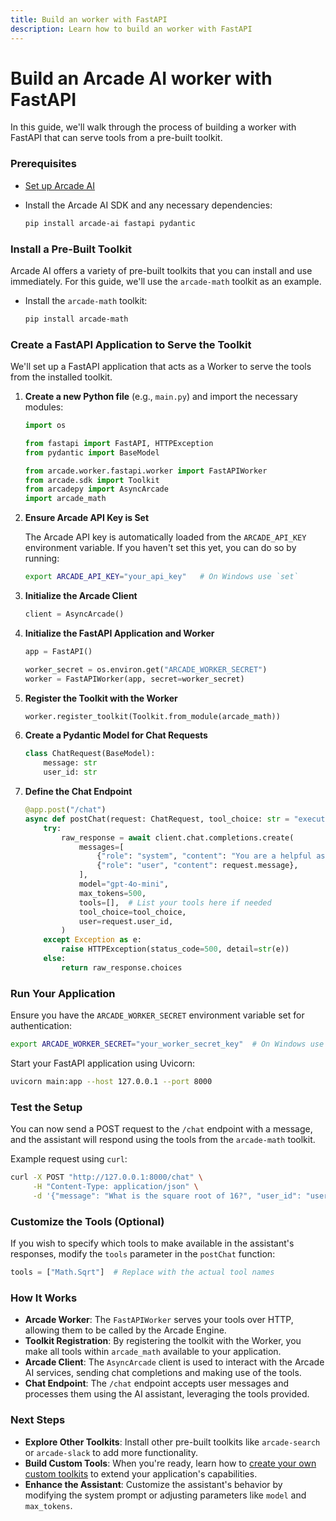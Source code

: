 ```yaml
---
title: Build an worker with FastAPI
description: Learn how to build an worker with FastAPI
---
```


# Build an Arcade AI worker with FastAPI

In this guide, we'll walk through the process of building a worker with FastAPI that can serve tools from a pre-built toolkit.

<Steps>

### Prerequisites

- [Set up Arcade AI](/home/quickstart)
- Install the Arcade AI SDK and any necessary dependencies:

  ```bash
  pip install arcade-ai fastapi pydantic
  ```

### Install a Pre-Built Toolkit

Arcade AI offers a variety of pre-built toolkits that you can install and use immediately. For this guide, we'll use the `arcade-math` toolkit as an example.

- Install the `arcade-math` toolkit:

  ```bash
  pip install arcade-math
  ```

### Create a FastAPI Application to Serve the Toolkit

We'll set up a FastAPI application that acts as a Worker to serve the tools from the installed toolkit.

1. **Create a new Python file** (e.g., `main.py`) and import the necessary modules:

   ```python
   import os

   from fastapi import FastAPI, HTTPException
   from pydantic import BaseModel

   from arcade.worker.fastapi.worker import FastAPIWorker
   from arcade.sdk import Toolkit
   from arcadepy import AsyncArcade
   import arcade_math
   ```

2. **Ensure Arcade API Key is Set**

   The Arcade API key is automatically loaded from the `ARCADE_API_KEY` environment variable. If you haven't set this yet, you can do so by running:

   ```bash
   export ARCADE_API_KEY="your_api_key"   # On Windows use `set`
   ```

3. **Initialize the Arcade Client**

   ```python
   client = AsyncArcade()
   ```

4. **Initialize the FastAPI Application and Worker**

   ```python
   app = FastAPI()

   worker_secret = os.environ.get("ARCADE_WORKER_SECRET")
   worker = FastAPIWorker(app, secret=worker_secret)
   ```

5. **Register the Toolkit with the Worker**

   ```python
   worker.register_toolkit(Toolkit.from_module(arcade_math))
   ```

6. **Create a Pydantic Model for Chat Requests**

   ```python
   class ChatRequest(BaseModel):
       message: str
       user_id: str
   ```

7. **Define the Chat Endpoint**

   ```python
   @app.post("/chat")
   async def postChat(request: ChatRequest, tool_choice: str = "execute"):
       try:
           raw_response = await client.chat.completions.create(
               messages=[
                   {"role": "system", "content": "You are a helpful assistant."},
                   {"role": "user", "content": request.message},
               ],
               model="gpt-4o-mini",
               max_tokens=500,
               tools=[],  # List your tools here if needed
               tool_choice=tool_choice,
               user=request.user_id,
           )
       except Exception as e:
           raise HTTPException(status_code=500, detail=str(e))
       else:
           return raw_response.choices
   ```

### Run Your Application

Ensure you have the `ARCADE_WORKER_SECRET` environment variable set for authentication:

```bash
export ARCADE_WORKER_SECRET="your_worker_secret_key"  # On Windows use `set`
```

Start your FastAPI application using Uvicorn:

```bash
uvicorn main:app --host 127.0.0.1 --port 8000
```

### Test the Setup

You can now send a POST request to the `/chat` endpoint with a message, and the assistant will respond using the tools from the `arcade-math` toolkit.

Example request using `curl`:

```bash
curl -X POST "http://127.0.0.1:8000/chat" \
     -H "Content-Type: application/json" \
     -d '{"message": "What is the square root of 16?", "user_id": "user@example.com"}'
```

### Customize the Tools (Optional)

If you wish to specify which tools to make available in the assistant's responses, modify the `tools` parameter in the `postChat` function:

```python
tools = ["Math.Sqrt"]  # Replace with the actual tool names
```

</Steps>

### How It Works

- **Arcade Worker**: The `FastAPIWorker` serves your tools over HTTP, allowing them to be called by the Arcade Engine.
- **Toolkit Registration**: By registering the toolkit with the Worker, you make all tools within `arcade_math` available to your application.
- **Arcade Client**: The `AsyncArcade` client is used to interact with the Arcade AI services, sending chat completions and making use of the tools.
- **Chat Endpoint**: The `/chat` endpoint accepts user messages and processes them using the AI assistant, leveraging the tools provided.

### Next Steps

- **Explore Other Toolkits**: Install other pre-built toolkits like `arcade-search` or `arcade-slack` to add more functionality.
- **Build Custom Tools**: When you're ready, learn how to [create your own custom toolkits](/home/build-tools/create-a-toolkit) to extend your application's capabilities.
- **Enhance the Assistant**: Customize the assistant's behavior by modifying the system prompt or adjusting parameters like `model` and `max_tokens`.
